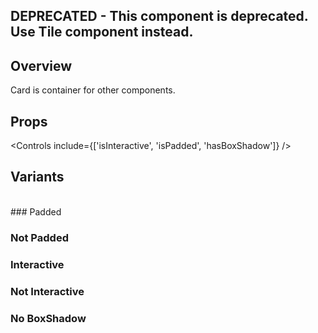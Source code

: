 
<Meta title='Components/Atomic/Card' of={CardStories} />

## DEPRECATED - This component is deprecated. Use Tile component instead.

## Overview

Card is container for other components.

<Canvas>
  <Story of={CardStories.Padded} />
</Canvas>

## Props

<Controls include={['isInteractive', 'isPadded', 'hasBoxShadow']} />

## Variants

<br />
### Padded

<Canvas>
  <Story of={CardStories.Padded} />
</Canvas>

### Not Padded

<Canvas>
  <Story of={CardStories.NonPadded} />
</Canvas>

### Interactive

<Canvas>
  <Story of={CardStories.Interactive} />
</Canvas>

### Not Interactive

<Canvas>
  <Story of={CardStories.NonInteractive} />
</Canvas>

### No BoxShadow

<Canvas>
  <Story of={CardStories.NoBoxShadow} />
</Canvas>
